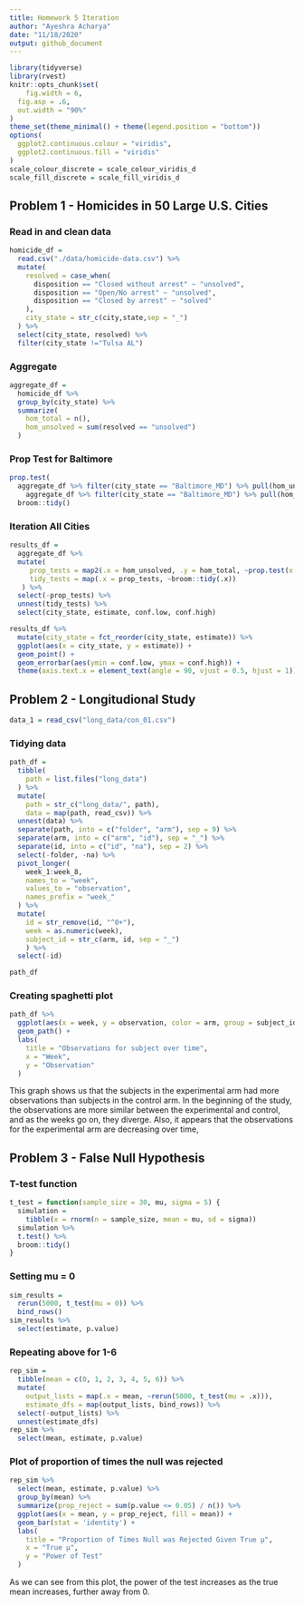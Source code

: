 ```yaml
---
title: Homework 5 Iteration
author: "Ayeshra Acharya"
date: "11/18/2020"
output: github_document
---
```



```r
library(tidyverse)
library(rvest)
knitr::opts_chunk$set(
	fig.width = 6, 
  fig.asp = .6,
  out.width = "90%"
)
theme_set(theme_minimal() + theme(legend.position = "bottom"))
options(
  ggplot2.continuous.colour = "viridis",
  ggplot2.continuous.fill = "viridis"
)
scale_colour_discrete = scale_colour_viridis_d
scale_fill_discrete = scale_fill_viridis_d
```
## Problem 1 - Homicides in 50 Large U.S. Cities
### Read in and clean data

```r
homicide_df = 
  read.csv("./data/homicide-data.csv") %>%
  mutate(
    resolved = case_when(
      disposition == "Closed without arrest" ~ "unsolved",
      disposition == "Open/No arrest" ~ "unsolved",
      disposition == "Closed by arrest" ~ "solved"
    ),
    city_state = str_c(city,state,sep = "_")
  ) %>%
  select(city_state, resolved) %>%
  filter(city_state !="Tulsa AL")
```

### Aggregate
```r
aggregate_df = 
  homicide_df %>% 
  group_by(city_state) %>% 
  summarize(
    hom_total = n(),
    hom_unsolved = sum(resolved == "unsolved")
  )
```
### Prop Test for Baltimore
```r
prop.test(
  aggregate_df %>% filter(city_state == "Baltimore_MD") %>% pull(hom_unsolved),
    aggregate_df %>% filter(city_state == "Baltimore_MD") %>% pull(hom_total)) %>% 
  broom::tidy()
```

### Iteration All Cities
```r
results_df = 
  aggregate_df %>% 
  mutate(
     prop_tests = map2(.x = hom_unsolved, .y = hom_total, ~prop.test(x = .x, n = .y)),
     tidy_tests = map(.x = prop_tests, ~broom::tidy(.x))
   ) %>% 
  select(-prop_tests) %>% 
  unnest(tidy_tests) %>% 
  select(city_state, estimate, conf.low, conf.high)
```
```r
results_df %>% 
  mutate(city_state = fct_reorder(city_state, estimate)) %>% 
  ggplot(aes(x = city_state, y = estimate)) +
  geom_point() +
  geom_errorbar(aes(ymin = conf.low, ymax = conf.high)) +
  theme(axis.text.x = element_text(angle = 90, vjust = 0.5, hjust = 1))
```

## Problem 2 - Longitudional Study
```r
data_1 = read_csv("long_data/con_01.csv")
```
### Tidying data
```r
path_df = 
  tibble(
    path = list.files("long_data")
  ) %>% 
  mutate(
    path = str_c("long_data/", path),
    data = map(path, read_csv)) %>% 
  unnest(data) %>%
  separate(path, into = c("folder", "arm"), sep = 9) %>%
  separate(arm, into = c("arm", "id"), sep = "_") %>% 
  separate(id, into = c("id", "na"), sep = 2) %>% 
  select(-folder, -na) %>% 
  pivot_longer(
    week_1:week_8,
    names_to = "week", 
    values_to = "observation",
    names_prefix = "week_"
  ) %>%
  mutate(
    id = str_remove(id, "^0+"),
    week = as.numeric(week),
    subject_id = str_c(arm, id, sep = "_")
    ) %>% 
  select(-id)

path_df
```

### Creating spaghetti plot
```r
path_df %>% 
  ggplot(aes(x = week, y = observation, color = arm, group = subject_id)) +
  geom_path() +
  labs(
    title = "Observations for subject over time",
    x = "Week", 
    y = "Observation"
  )
```
This graph shows us that the subjects in the experimental arm had more observations than subjects in the control arm. 
In the beginning of the study, the observations are more similar between the experimental and control, and as the weeks go on, they diverge. Also, it appears that the observations for the experimental arm are decreasing over time, 


## Problem 3 - False Null Hypothesis 

### T-test function
```r
t_test = function(sample_size = 30, mu, sigma = 5) {
  simulation = 
    tibble(x = rnorm(n = sample_size, mean = mu, sd = sigma))
  simulation %>% 
  t.test() %>% 
  broom::tidy()
}
```
### Setting mu = 0 
```r
sim_results = 
  rerun(5000, t_test(mu = 0)) %>% 
  bind_rows()
sim_results %>% 
  select(estimate, p.value)
```
### Repeating above for 1-6
```r
rep_sim = 
  tibble(mean = c(0, 1, 2, 3, 4, 5, 6)) %>% 
  mutate(
    output_lists = map(.x = mean, ~rerun(5000, t_test(mu = .x))),
    estimate_dfs = map(output_lists, bind_rows)) %>% 
  select(-output_lists) %>% 
  unnest(estimate_dfs)
rep_sim %>% 
  select(mean, estimate, p.value)
```
### Plot of proportion of times the null was rejected 
```r
rep_sim %>% 
  select(mean, estimate, p.value) %>% 
  group_by(mean) %>% 
  summarize(prop_reject = sum(p.value <= 0.05) / n()) %>% 
  ggplot(aes(x = mean, y = prop_reject, fill = mean)) +
  geom_bar(stat = 'identity') +
  labs(
    title = "Proportion of Times Null was Rejected Given True µ",
    x = "True µ",
    y = "Power of Test"
  )
```
As we can see from this plot, the power of the test increases as the true mean increases, further away from 0. 


